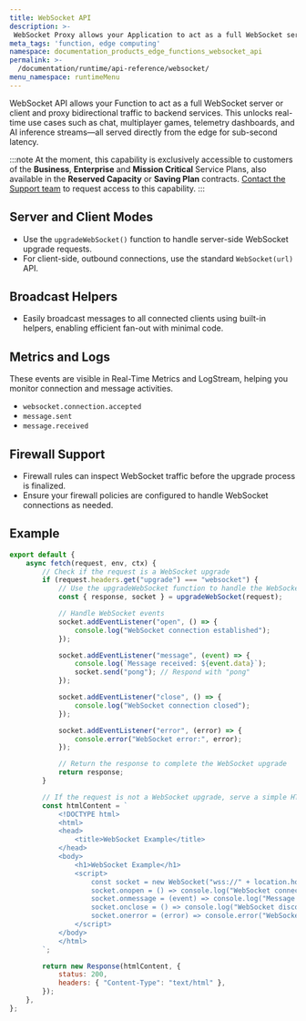 ```yaml
---
title: WebSocket API
description: >-
 WebSocket Proxy allows your Application to act as a full WebSocket server or client and proxy bidirectional traffic to backend services.
meta_tags: 'function, edge computing'
namespace: documentation_products_edge_functions_websocket_api
permalink: >-
  /documentation/runtime/api-reference/websocket/
menu_namespace: runtimeMenu
---
```


WebSocket API allows your Function to act as a full WebSocket server or client and proxy bidirectional traffic to backend services. This unlocks real-time use cases such as chat, multiplayer games, telemetry dashboards, and AI inference streams—all served directly from the edge for sub-second latency.

:::note
At the moment, this capability is exclusively accessible to customers of the **Business**, **Enterprise** and **Mission Critical** Service Plans, also available in the **Reserved Capacity** or **Saving Plan** contracts. [Contact the Support team](https://tickets.azion.com/en/support/loginen/support/login/new) to request access to this capability. 
:::

## Server and Client Modes

- Use the `upgradeWebSocket()` function to handle server-side WebSocket upgrade requests.
- For client-side, outbound connections, use the standard `WebSocket(url)` API.

## Broadcast Helpers

- Easily broadcast messages to all connected clients using built-in helpers, enabling efficient fan-out with minimal code.

## Metrics and Logs

These events are visible in Real-Time Metrics and LogStream, helping you monitor connection and message activities.

- `websocket.connection.accepted`
- `message.sent`
- `message.received`

## Firewall Support

- Firewall rules can inspect WebSocket traffic before the upgrade process is finalized.
- Ensure your firewall policies are configured to handle WebSocket connections as needed.

## Example

```javascript
export default {
    async fetch(request, env, ctx) {
        // Check if the request is a WebSocket upgrade
        if (request.headers.get("upgrade") === "websocket") {
            // Use the upgradeWebSocket function to handle the WebSocket upgrade
            const { response, socket } = upgradeWebSocket(request);

            // Handle WebSocket events
            socket.addEventListener("open", () => {
                console.log("WebSocket connection established");
            });

            socket.addEventListener("message", (event) => {
                console.log(`Message received: ${event.data}`);
                socket.send("pong"); // Respond with "pong"
            });

            socket.addEventListener("close", () => {
                console.log("WebSocket connection closed");
            });

            socket.addEventListener("error", (error) => {
                console.error("WebSocket error:", error);
            });

            // Return the response to complete the WebSocket upgrade
            return response;
        }

        // If the request is not a WebSocket upgrade, serve a simple HTML page
        const htmlContent = `
            <!DOCTYPE html>
            <html>
            <head>
                <title>WebSocket Example</title>
            </head>
            <body>
                <h1>WebSocket Example</h1>
                <script>
                    const socket = new WebSocket("wss://" + location.host);
                    socket.onopen = () => console.log("WebSocket connected");
                    socket.onmessage = (event) => console.log("Message from server:", event.data);
                    socket.onclose = () => console.log("WebSocket disconnected");
                    socket.onerror = (error) => console.error("WebSocket error:", error);
                </script>
            </body>
            </html>
        `;

        return new Response(htmlContent, {
            status: 200,
            headers: { "Content-Type": "text/html" },
        });
    },
};
```
